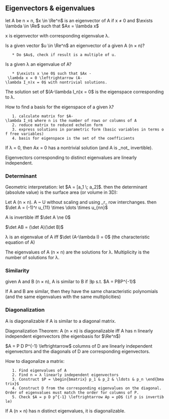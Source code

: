 == Eigenvectors & eigenvalues ==
let A be n × n, $x \in \Re^n$ is an eigenvector of A if x ≠ 0 and $\exists \lambda \in \Re$ such that $Ax = \lambda x$ 

x is eigenvector with corresponding eigenvalue λ.

Is a given vector $u \in \Re^n$ an eigenvector of a given A (n × n)?
    * Do $Au$, check if result is a multiple of u.

Is a given λ an eigenvalue of A?
    * $\exists x \ne 0$ such that $Ax - \lambda x = 0 \leftrightarrow (A-\lambda I_n)x = 0$ with nontrivial solutions.

The solution set of $(A-\lambda I_n)x = 0$ is the eigenspace corresponding to λ.

How to find a basis for the eigenspace of a given λ?
    1. calculate matrix for $A-\lambda I_n$ where n is the number of rows or columns of A
    2. reduce matrix to reduced echelon form
    3. express solutions in parametric form (basic variables in terms of free variables)
    4. basis for eigenspace is the set of the coefficients

If λ = 0, then Ax = 0 has a nontrivial solution (and A is _not_ invertible).

Eigenvectors corresponding to distinct eigenvalues are linearly independent.

=== Determinant ===
Geometric interpretation: let $A = [a_1 \; a_2]$. then the determinant (absolute value) is the surface area (or volume in 3D):

{{file:img/determinant-geometric-diagram.png|Determinant geometric diagram}}

Let A (n × n). A ~ U without scaling and using _r_ row interchanges. then $\det A = (-1)^r u_{11} \times \dots \times u_{nn}$

A is invertible iff $\det A \ne 0$

$\det AB = (\det A)(\det B)$

λ is an eigenvalue of A iff $\det (A-\lambda I) = 0$ (the characteristic equation of A)

The eigenvalues of A (n × n) are the solutions for λ. Multiplicity is the number of solutions for λ.

=== Similarity ===
given A and B (n × n), A is similar to B if ∃p s.t. $A = PBP^{-1}$

If A and B are similar, then they have the same characteristic polynomials (and the same eigenvalues with the same multiplicities)

=== Diagonalization ===
A is diagonalizable if A is similar to a diagonal matrix.

Diagonalization Theorem: A (n × n) is diagonalizable iff A has n linearly independent eigenvectors (the eigenbasis for $\Re^n$)

$A = P D P^{-1} \leftrightarrow$ columns of D are linearly independent eigenvectors and the diagonals of D are corresponding eigenvectors.

How to diagonalize a matrix:
    1. Find eigenvalues of A
    2. Find n = λ linearly independent eigenvectors
    3. Construct $P = \begin{bmatrix} p_1 & p_2 & \ldots & p_n \end{bmatrix}$
    4. Construct D from the corresponding eigenvalues on the diagonal. Order of eigenvalues must match the order for columns of P.
    5. Check $A = p D p^{-1} \leftrightarrow Ap = pD$ (if p is invertible)

If A (n × n) has n distinct eigenvalues, it is diagonalizable.

